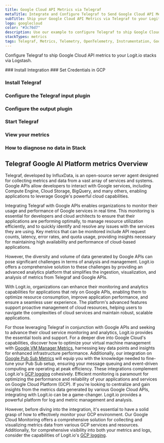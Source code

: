```yaml
---
title: Google Cloud API Metrics via Telegraf
metaTitle: Integrate and Configure Telegraf to Send Google Cloud API Metrics
subTitle: Ship your Google Cloud API Metrics via Telegraf to your Logit.io Stack
logo: googlecloud
color: "#3c76d7"
description: Use our example to configure Telegraf to ship Google Cloud API metrics to Logit.io. Configure Telegraf to send Google Cloud API metrics to Logstash or Elastic.
stackTypes: metrics
tags: Telegraf, Metrics, Telemetry, OpenTelemetry, Instrumentation, Google Cloud API, API Management, Cloud Computing, Api
---
```


Configure Telegraf to ship Google Cloud API metrics to your Logit.io stacks via Logstash.

<Steps>
  ### Install Integration
  <InstallIntegration/>
  ### Set Credentials in GCP

  <SetGCPCredentials intro="Google Cloud API, a cornerstone of Google Cloud services, facilitates secure and efficient interaction between various cloud-based software components."/>
  
  ### Install Telegraf

  <InstallTelegraf />

  ### Configure the Telegraf input plugin

  <TelegrafStackDriverInput metric_type="serviceruntime.googleapis.com"/>

  ### Configure the output plugin

  <TelegrafOutputPlugin />

  ### Start Telegraf

  <StartTelegraf />

  ### View your metrics
  <LaunchStack stackType="metrics" source="Google_Cloud_API_Metrics_via_Telegraf" utmMedium="metrics" utmCampaign="telegraf-GoogleCloudAPI-metrics" />

  ### How to diagnose no data in Stack

  <DiagnoseNoData />
</Steps>

## Telegraf Google AI Platform metrics Overview

Telegraf, developed by InfluxData, is an open-source server agent designed for collecting metrics and data 
from a vast array of services and systems.  Google APIs allow developers to interact with Google services, 
including Compute Engine, Cloud Storage, BigQuery, and many others, enabling applications to leverage Google's 
powerful cloud capabilities.

Integrating Telegraf with Google APIs enables organizations to monitor their usage and performance of Google 
services in real time. This monitoring is essential for developers and cloud architects to ensure that their 
applications are performing optimally, to manage resource utilization efficiently, and to quickly identify 
and resolve any issues with the services they are using. Key metrics that can be monitored include API 
request counts, latency, error rates, and quota usage, providing insights necessary for maintaining high 
availability and performance of cloud-based applications.

However, the diversity and volume of data generated by Google APIs can pose significant challenges in terms 
of analysis and management. Logit.io offers a comprehensive solution to these challenges by providing an 
advanced analytics platform that simplifies the ingestion, visualization, and analysis of metrics from Telegraf and Google APIs.  

With Logit.io, organizations can enhance their monitoring and analytics capabilities for applications 
that rely on Google APIs, enabling them to optimize resource consumption, improve application performance, 
and ensure a seamless user experience. The platform's advanced features support proactive management of 
cloud resources, helping users to navigate the complexities of cloud services and maintain robust, scalable applications.

For those leveraging Telegraf in conjunction with Google APIs and seeking to advance their cloud service 
monitoring and analytics, Logit.io provides the essential tools and support. 
For a deeper dive into Google Cloud's capabilities, discover how to optimize your virtual machine 
management with [Google VM Manager Metrics](/integrations/infrastructure-metrics/google-cloud/vm-manager-telegraf-metrics), 
harnessing key data points and insights for enhanced infrastructure performance. Additionally, our integration on 
[Google Pub Sub Metrics](/integrations/infrastructure-metrics/google-cloud/pubsub-telegraf-metrics) will equip you 
with the knowledge needed to fine-tune your Pub Sub setup, ensuring your message queuing and event-driven computing 
are operating at peak efficiency. These integrations complement Logit.io's [GCP logging](https://logit.io/solutions/gcp-logging/) cohesively.
Efficient monitoring is paramount for optimizing the performance and reliability of your applications 
and services on Google Cloud Platform (GCP). If you're looking to centralize and gain insights from 
the metrics data generated by various Google Cloud APIs, integrating with Logit.io can be a game-changer. 
Logit.io provides a powerful platform for log and metric management and analysis. 

However, before diving into the integration, it's essential to have a solid grasp of how to effectively monitor 
your GCP environment. Our Google Cloud Monitoring offers a comprehensive solution for collecting and visualizing 
metrics data from various GCP services and resources. Additionally, for comprehensive visibility into both your 
metrics and logs, consider the capabilities of Logit.io's [GCP logging](https://logit.io/solutions/gcp-logging/).